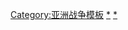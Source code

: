 {{Navbox
| style = wide
| name   = 叙利亚境内发生过的战争
| state = {{{state|=expanded}}}
| title  = 叙利亚境内发生过的战争 
| listclass = hlist
| group1 = 古代
| list1 = [[卡迭石战役]] - [[亚述]]扩张战争 -  [[亚历山大大帝|亚历山大]]东征 - [[繼業者|继业者战争]] - [[塞琉古帝国|塞琉古]]与[[托勒密王朝|托勒密]]的[[敘利亞戰爭]] - [[古罗马|罗马]]与[[安息帝國|安息]]的战争 - [[東羅馬帝國|拜占庭]]与[[萨珊王朝|萨珊波斯]]的战争 - [[穆斯林的征服|阿拉伯扩张战争]] - [[隋芬之战]] - [[十字軍東征]] - [[旭烈兀西征|蒙古第三次西征]] - [[帖木儿]]扩张战争 - [[奥斯曼帝国|奥斯曼土耳其]]与[[马穆鲁克]]的战争
| group2 = 现代
| list2 = [[阿拉伯起义|阿拉伯大起义]] - [[第二次世界大战|二战]]盟军与[[维希法国]]的冲突 - [[第三次中东战争]] - [[贖罪日戰爭|第四次中东战争]] - [[叙利亚内战]]
}}<noinclude>
[[Category:亚洲战争模板]]
[[Category:叙利亚历史模板|*]]
[[Category:叙利亚战争|*]]
</noinclude>